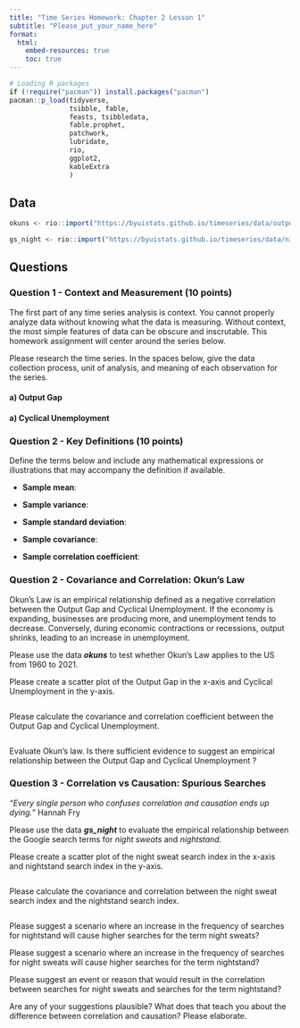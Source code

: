```yaml
---
title: "Time Series Homework: Chapter 2 Lesson 1"
subtitle: "Please_put_your_name_here"
format: 
  html:
    embed-resources: true
    toc: true
---
```


```r

# Loading R packages
if (!require("pacman")) install.packages("pacman")
pacman::p_load(tidyverse, 
               tsibble, fable,
               feasts, tsibbledata,
               fable.prophet,
               patchwork,
               lubridate, 
               rio,
               ggplot2,
               kableExtra
               )
```

## Data

```r

okuns <- rio::import("https://byuistats.github.io/timeseries/data/outputgap_and_cyclical_unemp.xlsx")

gs_night <- rio::import("https://byuistats.github.io/timeseries/data/nightstand-sweat.csv")

```

## Questions

### Question 1 - Context and Measurement (10 points)

The first part of any time series analysis is context. You cannot properly analyze data without knowing what the data is measuring. Without context, the most simple features of data can be obscure and inscrutable. This homework assignment will center around the series below.

Please research the time series. In the spaces below, give the data collection process, unit of analysis, and meaning of each observation for the series.

#### a) **Output Gap**

::: {.callout-note title="Answer" icon="false"}
<!-- Delete this and put your answer here. The three colons mark the end of your answer. -->
:::

#### a) **Cyclical Unemployment**

::: {.callout-note title="Answer" icon="false"}
<!-- Delete this and put your answer here. The three colons mark the end of your answer. -->
:::

### Question 2 - Key Definitions (10 points)

Define the terms below and include any mathematical expressions or illustrations that may accompany the definition if available.

::: {.callout-note title="Answer" icon="false"}
-   **Sample mean**: <!-- Delete this and put your answer here. -->

-   **Sample variance**: <!-- Delete this and put your answer here. -->

-   **Sample standard deviation**: <!-- Delete this and put your answer here. -->

-   **Sample covariance**: <!-- Delete this and put your answer here. -->

-   **Sample correlation coefficient**: <!-- Delete this and put your answer here. -->
:::

### Question 2 - Covariance and Correlation: Okun's Law

Okun's Law is an empirical relationship defined as a negative correlation between the Output Gap and Cyclical Unemployment. If the economy is expanding, businesses are producing more, and unemployment tends to decrease. Conversely, during economic contractions or recessions, output shrinks, leading to an increase in unemployment.

Please use the data ***okuns*** to test whether Okun's Law applies to the US from 1960 to 2021.

Please create a scatter plot of the Output Gap in the x-axis and Cyclical Unemployment in the y-axis.

::: {.callout-note title="Answer" icon="false"}

```r

```

:::

Please calculate the covariance and correlation coefficient between the Output Gap and Cyclical Unemployment.

::: {.callout-note title="Answer" icon="false"}

```r

```

:::

Evaluate Okun's law. Is there sufficient evidence to suggest an empirical relationship between the Output Gap and Cyclical Unemployment ?

::: {.callout-note title="Answer" icon="false"}
<!-- Delete this and put your answer here. The three colons mark the end of your answer. -->
:::

### Question 3 - Correlation vs Causation: Spurious Searches

::: {.border width="5px"}
*"Every single person who confuses correlation and causation ends up dying."* Hannah Fry
:::


Please use the data ***gs_night*** to evaluate the empirical relationship between the Google search terms for *night sweats* and *nightstand.*

Please create a scatter plot of the night sweat search index in the x-axis and nightstand search index in the y-axis.

::: {.callout-note title="Answer" icon="false"}

```r

```

:::

Please calculate the covariance and correlation between the night sweat search index and the nightstand search index.

::: {.callout-note title="Answer" icon="false"}

```r

```

:::

Please suggest a scenario where an increase in the frequency of searches for nightstand will cause higher searches for the term night sweats?

::: {.callout-note title="Answer" icon="false"}
<!-- Delete this and put your answer here. The three colons mark the end of your answer. -->
:::

Please suggest a scenario where an increase in the frequency of searches for night sweats will cause higher searches for the term nightstand?

::: {.callout-note title="Answer" icon="false"}
<!-- Delete this and put your answer here. The three colons mark the end of your answer. -->
:::

Please suggest an event or reason that would result in the correlation between searches for night sweats and searches for the term nightstand?

::: {.callout-note title="Answer" icon="false"}
<!-- Delete this and put your answer here. The three colons mark the end of your answer. -->
:::

Are any of your suggestions plausible? What does that teach you about the difference between correlation and causation? Please elaborate.

::: {.callout-note title="Answer" icon="false"}
<!-- Delete this and put your answer here. The three colons mark the end of your answer. -->
:::

